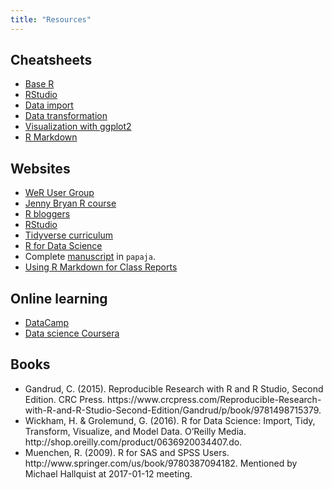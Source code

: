 ```yaml
---
title: "Resources"
---
```


## Cheatsheets
- [Base R](http://github.com/rstudio/cheatsheets/raw/master/source/pdfs/base-r.pdf)
- [RStudio](https://www.rstudio.com/wp-content/uploads/2016/01/rstudio-IDE-cheatsheet.pdf)
- [Data import](https://github.com/rstudio/cheatsheets/raw/master/source/pdfs/data-import-cheatsheet.pdf)
- [Data transformation](https://github.com/rstudio/cheatsheets/raw/master/source/pdfs/data-transformation-cheatsheet.pdf)
- [Visualization with ggplot2](https://www.rstudio.com/wp-content/uploads/2016/11/ggplot2-cheatsheet-2.1.pdf)
- [R Markdown](https://www.rstudio.com/wp-content/uploads/2016/03/rmarkdown-cheatsheet-2.0.pdf)

## Websites

- [WeR User Group](http://sites.psu.edu/werclub/2016/10/09/the-goal-of-we-r-penn-state-r-users-group/)
- [Jenny Bryan R course](http://stat545.com/topics.html)
- [R bloggers](https://www.r-bloggers.com/)
- [RStudio](http://rstudio.com)
- [Tidyverse curriculum](https://dcl-2017-04.github.io/curriculum/)
- [R for Data Science](http://r4ds.had.co.nz/)
- Complete [manuscript](https://github.com/methexp/subliminal-EC) in `papaja`.
- [Using R Markdown for Class Reports](http://www.stat.cmu.edu/~cshalizi/rmarkdown/)

## Online learning

- [DataCamp](http://datacamp.com)
- [Data science Coursera](https://www.coursera.org/specializations/jhu-data-science)

## Books

- Gandrud, C. (2015). Reproducible Research with R and R Studio, Second Edition. CRC Press. https://www.crcpress.com/Reproducible-Research-with-R-and-R-Studio-Second-Edition/Gandrud/p/book/9781498715379.
- Wickham, H. & Grolemund, G. (2016). R for Data Science: Import, Tidy, Transform, Visualize, and Model Data. O’Reilly Media. http://shop.oreilly.com/product/0636920034407.do.
- Muenchen, R. (2009). R for SAS and SPSS Users. http://www.springer.com/us/book/9780387094182. Mentioned by Michael Hallquist at 2017-01-12 meeting.

